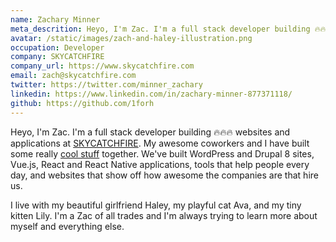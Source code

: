 ```yaml
---
name: Zachary Minner
meta_descrition: Heyo, I'm Zac. I'm a full stack developer building 🔥🔥🔥 websites and applications at SKYCATCHFIRE.
avatar: /static/images/zach-and-haley-illustration.png
occupation: Developer
company: SKYCATCHFIRE
company_url: https://www.skycatchfire.com
email: zach@skycatchfire.com
twitter: https://twitter.com/minner_zachary
linkedin: https://www.linkedin.com/in/zachary-minner-877371118/
github: https://github.com/1forh
---
```


Heyo, I'm Zac. I'm a full stack developer building 🔥🔥🔥 websites and applications at [SKYCATCHFIRE](https://skycatchfire.com). My awesome coworkers and I have built some really [cool stuff](https://www.skycatchfire.com/portfolio) together. We've built WordPress and Drupal 8 sites, Vue.js, React and React Native applications, tools that help people every day, and websites that show off how awesome the companies are that hire us.

I live with my beautiful girlfriend Haley, my playful cat Ava, and my tiny kitten Lily. I'm a Zac of all trades and I'm always trying to learn more about myself and everything else.

